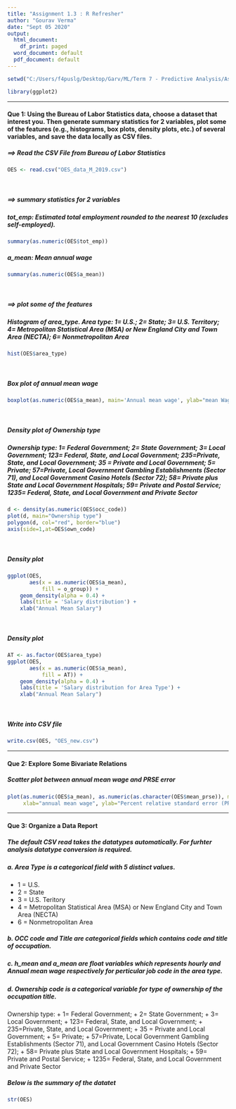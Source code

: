 ---
title: "Assignment 1.3 : R Refresher"
author: "Gourav Verma"
date: "Sept 05 2020"
output: 
  html_document:
    df_print: paged
  word_document: default
  pdf_document: default
---

```{r, echo=FALSE, message=FALSE}

setwd("C:/Users/f4puslg/Desktop/Garv/ML/Term 7 - Predictive Analysis/Assignments")

library(ggplot2)

```
***
#### **Que 1: Using the Bureau of Labor Statistics data, choose a dataset that interest you. Then generate summary statistics for 2 variables, plot some of the features (e.g., histograms, box plots, density plots, etc.) of several variables, and save the data locally as CSV files.**

##### ==> Read the CSV File from Bureau of Labor Statistics
```{r}
OES <- read.csv("OES_data_M_2019.csv")
```
\

##### ==> summary statistics for 2 variables
##### **tot_emp:**	Estimated total employment rounded to the nearest 10 (excludes self-employed).
```{r}
summary(as.numeric(OES$tot_emp))
```

##### **a_mean:**	Mean annual wage 
```{r}
summary(as.numeric(OES$a_mean))
```
\

##### ==> plot some of the features
##### **Histogram of area_type**. Area type: 1= U.S.; 2= State; 3= U.S. Territory; 4= Metropolitan Statistical Area (MSA) or New England City and Town Area (NECTA); 6= Nonmetropolitan Area 
```{r}
hist(OES$area_type)
```
\

##### **Box plot of annual mean wage**
```{r}
boxplot(as.numeric(OES$a_mean), main='Annual mean wage', ylab="mean Wage")
```
\

##### **Density plot of Ownership type**
##### Ownership type: 1= Federal Government; 2= State Government; 3= Local Government; 123= Federal, State, and Local Government; 235=Private, State, and Local Government; 35 = Private and Local Government; 5= Private; 57=Private, Local Government Gambling Establishments (Sector 71), and Local Government Casino Hotels (Sector 72); 58= Private plus State and Local Government Hospitals; 59= Private and Postal Service; 1235= Federal, State, and Local Government and Private Sector 
```{r}
d <- density(as.numeric(OES$occ_code))
plot(d, main="Ownership type")
polygon(d, col="red", border="blue")
axis(side=1,at=OES$own_code)
```
\


##### **Density plot**
```{r}
ggplot(OES, 
       aes(x = as.numeric(OES$a_mean), 
           fill = o_group)) +
    geom_density(alpha = 0.4) +
    labs(title = 'Salary distribution') +
    xlab("Annual Mean Salary")
```
\

##### **Density plot**
```{r}
AT <- as.factor(OES$area_type)  
ggplot(OES, 
       aes(x = as.numeric(OES$a_mean), 
           fill = AT)) +
    geom_density(alpha = 0.4) +
    labs(title = 'Salary distribution for Area Type') +
    xlab("Annual Mean Salary")
```
\

##### **Write into CSV file**
```{r}
write.csv(OES, "OES_new.csv")
```
***

#### **Que 2:** Explore Some Bivariate Relations
##### **Scatter plot between annual mean wage and PRSE error**
```{r, message=FALSE, warning=FALSE}
plot(as.numeric(OES$a_mean), as.numeric(as.character(OES$mean_prse)), main="scatter plot", 
     xlab="annual mean wage", ylab="Percent relative standard error (PRSE) for wage")
```

***
#### **Que 3:** Organize a Data Report
##### The default CSV read takes the datatypes automatically. For furhter analysis datatype conversion is required.
##### a. **Area Type** is a categorical field with 5 distinct values. 
+ 1 = U.S.
+ 2 = State
+ 3 = U.S. Teritory
+ 4 = Metropolitan Statistical Area (MSA) or New England City and Town Area (NECTA)
+ 6 = Nonmetropolitan Area
\
 
##### b. **OCC code and Title** are categorical fields which contains code and title of occupation. 
##### c. **h_mean and a_mean** are float variables which represents hourly and Annual mean wage respectively for perticular job code in the area type.
##### d. **Ownership code** is a categorical variable for type of ownership of the occupation title.
Ownership type: 
+ 1= Federal Government; 
+ 2= State Government; 
+ 3= Local Government; 
+ 123= Federal, State, and Local Government; 
+ 235=Private, State, and Local Government; 
+ 35 = Private and Local Government; 
+ 5= Private; 
+ 57=Private, Local Government Gambling Establishments (Sector 71), and Local Government Casino Hotels (Sector 72); 
+ 58= Private plus State and Local Government Hospitals; 
+ 59= Private and Postal Service; 
+ 1235= Federal, State, and Local Government and Private Sector
\
 
##### Below is the summary of the datatet
```{r}
str(OES)

```